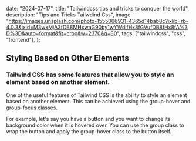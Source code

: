 

  date: "2024-07-17",
  title: "Tailwindcss tips and tricks to conquer the world",
  description:
    "Tips and Tricks Tailwdind Css",
  image:
    "https://images.unsplash.com/photo-1555066931-4365d14bab8c?ixlib=rb-4.0.3&ixid=M3wxMjA3fDB8MHxwaG90by1wYWdlfHx8fGVufDB8fHx8fA%3D%3D&auto=format&fit=crop&w=2370&q=80",
  tags: ["tailwindcss", "css", "frontend"],
};


## Styling Based on Other Elements
### Tailwind CSS has some features that allow you to style an element based on another element.

One of the useful features of Tailwind CSS is the ability to style an element based on another element. This can be achieved using the group-hover and group-focus classes.

For example, let's say you have a button and you want to change its background color when it is hovered over. You can use the group class to wrap the button and apply the group-hover class to the button itself.



